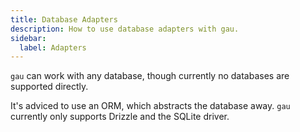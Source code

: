 ```yaml
---
title: Database Adapters
description: How to use database adapters with gau.
sidebar:
  label: Adapters
---
```


`gau` can work with any database, though currently no databases are supported directly.

It's adviced to use an ORM, which abstracts the database away.
`gau` currently only supports Drizzle and the SQLite driver.

<div class="row">
  <IconLink href="/adapters/drizzle/" icon="drizzle" title="Drizzle" />
</div> 